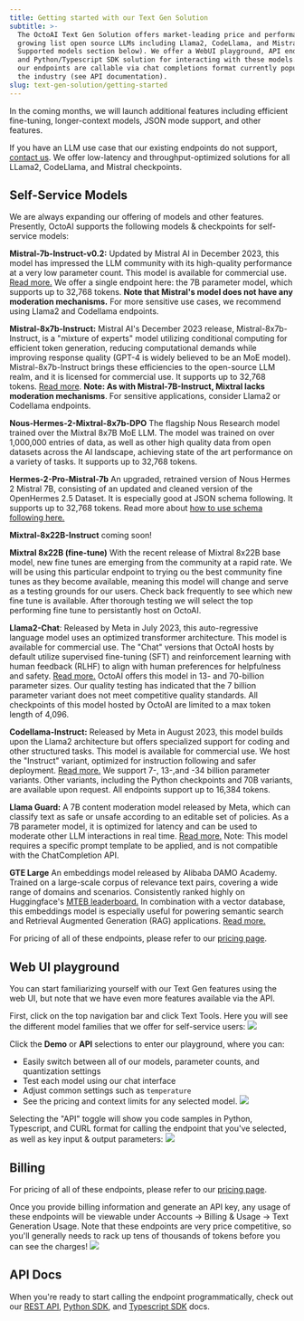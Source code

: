 ```yaml
---
title: Getting started with our Text Gen Solution
subtitle: >-
  The OctoAI Text Gen Solution offers market-leading price and performance for a
  growing list open source LLMs including Llama2, CodeLlama, and Mistral (see
  Supported models section below). We offer a WebUI playground, API endpoints,
  and Python/Typescript SDK solution for interacting with these models. All of
  our endpoints are callable via chat completions format currently popular in
  the industry (see API documentation).
slug: text-gen-solution/getting-started
---
```


In the coming months, we will launch additional features including efficient fine-tuning, longer-context models, JSON mode support, and other features.

If you have an LLM use case that our existing endpoints do not support, [contact us](https://octo.ai/contact-us/). We offer low-latency and throughput-optimized solutions for all LLama2, CodeLlama, and Mistral checkpoints.

## Self-Service Models

We are always expanding our offering of models and other features. Presently, OctoAI supports the following models & checkpoints for self-service models:

**Mistral-7b-Instruct-v0.2:** Updated by Mistral AI in December 2023, this model has impressed the LLM community with its high-quality performance at a very low parameter count. This model is available for commercial use. [Read more.](https://huggingface.co/mistralai/Mistral-7B-Instruct-v0.1) We offer a single endpoint here: the 7B parameter model, which supports up to 32,768 tokens. **Note that Mistral's model does not have any moderation mechanisms.** For more sensitive use cases, we recommend using Llama2 and Codellama endpoints.

**Mistral-8x7b-Instruct:** Mistral AI's December 2023 release, Mistral-8x7b-Instruct, is a "mixture of experts" model utilizing conditional computing for efficient token generation, reducing computational demands while improving response quality (GPT-4 is widely believed to be an MoE model). Mistral-8x7b-Instruct brings these efficiencies to the open-source LLM realm, and it is licensed for commercial use. It supports up to 32,768 tokens. [Read more](https://huggingface.co/mistralai/Mixtral-8x7B-v0.1). **Note: As with Mistral-7B-Instruct, Mixtral lacks moderation mechanisms**. For sensitive applications, consider Llama2 or Codellama endpoints.

**Nous-Hermes-2-Mixtral-8x7b-DPO** The flagship Nous Research model trained over the Mixtral 8x7B MoE LLM. The model was trained on over 1,000,000 entries of data, as well as other high quality data from open datasets across the AI landscape, achieving state of the art performance on a variety of tasks. It supports up to 32,768 tokens.

**Hermes-2-Pro-Mistral-7b** An upgraded, retrained version of Nous Hermes 2 Mistral 7B, consisting of an updated and cleaned version of the OpenHermes 2.5 Dataset. It is especially good at JSON schema following. It supports up to 32,768 tokens. Read more about [how to use schema following here.](https://octo.ai/docs/text-gen-solution/json-mode)

**Mixtral-8x22B-Instruct** coming soon!

**Mixtral 8x22B (fine-tune)** With the recent release of Mixtral 8x22B base model, new fine tunes are emerging from the community at a rapid rate. We will be using this particular endpoint to trying ou the best community fine tunes as they become available, meaning this model will change and serve as a testing grounds for our users. Check back frequently to see which new fine tune is available. After thorough testing we will select the top performing fine tune to persistantly host on OctoAI.

**Llama2-Chat**: Released by Meta in July 2023, this auto-regressive language model uses an optimized transformer architecture. This model is available for commercial use. The "Chat" versions that OctoAI hosts by default utilize supervised fine-tuning (SFT) and reinforcement learning with human feedback (RLHF) to align with human preferences for helpfulness and safety. [Read more.](https://github.com/facebookresearch/llama/blob/main/MODEL%5FCARD.md) OctoAI offers this model in 13- and 70-billion parameter sizes. Our quality testing has indicated that the 7 billion parameter variant does not meet competitive quality standards. All checkpoints of this model hosted by OctoAI are limited to a max token length of 4,096.

**Codellama-Instruct:** Released by Meta in August 2023, this model builds upon the Llama2 architecture but offers specialized support for coding and other structured tasks. This model is available for commercial use. We host the "Instruct" variant, optimized for instruction following and safer deployment. [Read more.](https://github.com/facebookresearch/codellama/blob/main/MODEL%5FCARD.md) We support 7-, 13-,and -34 billion parameter variants. Other variants, including the Python checkpoints and 70B variants, are available upon request. All endpoints support up to 16,384 tokens.

**Llama Guard:** A 7B content moderation model released by Meta, which can classify text as safe or unsafe according to an editable set of policies. As a 7B parameter model, it is optimized for latency and can be used to moderate other LLM interactions in real time. [Read more.](https://huggingface.co/meta-llama/LlamaGuard-7b) Note: This model requires a specific prompt template to be applied, and is not compatible with the ChatCompletion API.

**GTE Large** An embeddings model released by Alibaba DAMO Academy. Trained on a large-scale corpus of relevance text pairs, covering a wide range of domains and scenarios. Consistently ranked highly on Huggingface's [MTEB leaderboard.](https://huggingface.co/spaces/mteb/leaderboard) In combination with a vector database, this embeddings model is especially useful for powering semantic search and Retrieval Augmented Generation (RAG) applications. [Read more.](https://huggingface.co/thenlper/gte-large)

For pricing of all of these endpoints, please refer to our [pricing page](/getting-started/pricing-and-billing).

## Web UI playground

You can start familiarizing yourself with our Text Gen features using the web UI, but note that we have even more features available via the API.

First, click on the top navigation bar and click Text Tools. Here you will see the different model families that we offer for self-service users:
![](https://www.datocms-assets.com/45680/1711724092-textgen-models.png?max-w=2000&auto=compress)

Click the **Demo** or **API** selections to enter our playground, where you can:

- Easily switch between all of our models, parameter counts, and quantization settings
- Test each model using our chat interface
- Adjust common settings such as `temperature`
- See the pricing and context limits for any selected model.
  ![](https://www.datocms-assets.com/45680/1711724222-textgen-demo1.png?max-w=2000&auto=compress)

Selecting the "API" toggle will show you code samples in Python, Typescript, and CURL format for calling the endpoint that you've selected, as well as key input & output parameters:
![](https://www.datocms-assets.com/45680/1711724065-textgen-api.png?max-w=2000&auto=compress)

## Billing

For pricing of all of these endpoints, please refer to our [pricing page](/getting-started/pricing-and-billing).

Once you provide billing information and generate an API key, any usage of these endpoints will be viewable under Accounts -> Billing & Usage -> Text Generation Usage. Note that these endpoints are very price competitive, so you'll generally needs to rack up tens of thousands of tokens before you can see the charges!
![](https://www.datocms-assets.com/45680/1711724075-textgen-billing.png?max-w=2000&auto=compress)

## API Docs

When you're ready to start calling the endpoint programmatically, check out our [REST API](rest-api), [Python SDK](python-sdk), and [Typescript SDK](typescript-sdk) docs.
